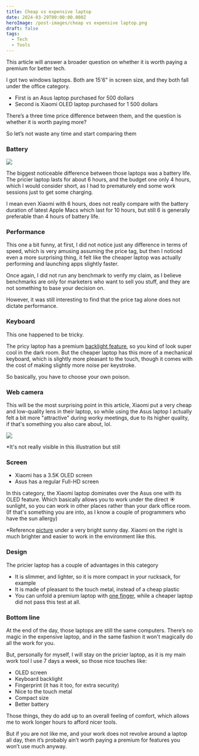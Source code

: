 ```yaml
---
title: Cheap vs expensive laptop
date: 2024-03-29T00:00:00.000Z
heroImage: /post-images/cheap vs expensive laptop.png
draft: false
tags:
  - Tech
  - Tools
---
```


This article will answer a broader question on whether it is worth paying a premium for better tech.

I got two windows laptops. Both are 15'6" in screen size, and they both fall under the office category.

* First is an Asus laptop purchased for 500 dollars
* Second is Xiaomi OLED laptop purchased for 1 500 dollars

There’s a three time price difference between them, and the question is whether it is worth paying more?

So let’s not waste any time and start comparing them

### Battery

![](</post-images/Cheap vs expensive laptop Battery comparison.jpg>)

The biggest noticeable difference between those laptops was a battery life. The pricier laptop lasts for about 6 hours, and the budget one only 4 hours, which I would consider short, as I had to prematurely end some work sessions just to get some charging.

I mean even Xiaomi with 6 hours, does not really compare with the battery duration of latest Apple Macs which last for 10 hours, but still 6 is generally preferable than 4 hours of battery life.

### Performance

This one a bit funny, at first, I did not notice just any difference in terms of speed, which is very amusing assuming the price tag, but then I noticed even a more surprising thing, it felt like the cheaper laptop was actually performing and launching apps slightly faster.

Once again, I did not run any benchmark to verify my claim, as I believe benchmarks are only for marketers who want to sell you stuff, and they are not something to base your decision on.

However, it was still interesting to find that the price tag alone does not dictate performance.

### Keyboard

This one happened to be tricky.

The pricy laptop has a premium [backlight feature](https://i.imgur.com/MS61Ddr.png), so you kind of look super cool in the dark room. But the cheaper laptop has this more of a mechanical keyboard, which is slightly more pleasant to the touch, though it comes with the cost of making slightly more noise per keystroke.

So basically, you have to choose your own poison.

### Web camera

This will be the most surprising point in this article, Xiaomi put a very cheap and low-quality lens in their laptop, so while using the Asus laptop I actually felt a bit more "attractive" during worky meetings, due to its higher quality, if that's something you also care about, lol.

![](</post-images/Cheap vs expensive laptop ILLUSTRATION webcamera_no_mack_logo.jpg>)

\*It's not really visible in this illustration but still

### Screen

* Xiaomi has a 3.5K OLED screen
* Asus has a regular Full-HD screen

In this category, the Xiaomi laptop dominates over the Asus one with its OLED feature. Which basically allows you to work under the direct ☀ sunlight, so you can work in other places rather than your dark office room. (If that's something you are into, as I know a couple of programmers who have the sun allergy)

\*Reference [picture](https://i.imgur.com/TPJ8SZH.jpeg) under a very bright sunny day. Xiaomi on the right is much brighter and easier to work in the environment like this.

### Design

The pricier laptop has a couple of advantages in this category

* It is slimmer, and lighter, so it is more compact in your rucksack, for example
* It is made of pleasant to the touch metal, instead of a cheap plastic
* You can unfold a premium laptop with [one finger](https://imgur.com/a/4vtEbDC), while a cheaper laptop did not pass this test at all.

### Bottom line

At the end of the day, those laptops are still the same computers. There’s no magic in the expensive laptop, and in the same fashion it won't magically do all the work for you.

But, personally for myself, I will stay on the pricier laptop, as it is my main work tool I use 7 days a week, so those nice touches like:

* OLED screen
* Keyboard backlight
* Fingerprint (it has it too, for extra security)
* Nice to the touch metal
* Compact size
* Better battery

Those things, they do add up to an overall feeling of comfort, which allows me to work longer hours to afford nicer tools.

But if you are not like me, and your work does not revolve around a laptop all day, then it’s probably ain’t worth paying a premium for features you won’t use much anyway.
